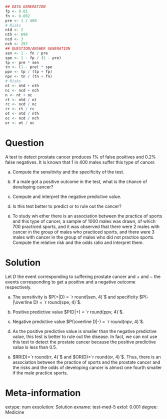
```r
## DATA GENERATION
fp <- 0.01
fn <- 0.002
pre <- 1 / 400
# Risks
ntd <- 2
nth <- 698
ncd <- 3
nch <- 297
## QUESTION/ANSWER GENERATION
sen <- 1 - fn / pre
spe <- 1 - fp / (1 - pre)
tp <- pre * sen
tn <- (1 - pre) * spe
ppv <- tp / (tp + fp)
npv <- tn / (tn + fn)
# Risks
nt <- ntd + nth
nc <- ncd + nch
n <- nt + nc
rt <- ntd / nt
rc <- ncd / nc
rr <- rt / rc
ot <- ntd / nth
oc <- ncd / nch
or <- ot / oc
```

Question
========
A test to detect prostate cancer produces 1% of false positives and 0.2% false negatives. It is known that 1 in 400 males suffer this type of cancer.

a. Compute the sensitivity and the specificity of the test.

a. If a male got a positive outcome in the test, what is the chance of developing cancer?

a. Compute and interpret the negative predictive value.

a. Is this test better to predict or to rule out the cancer?

a. To study wh ether there is an association between the practice of sports and this type of cancer, a sample of 1000 males was drawn, of which 700 practiced sports, and it was observed that there were 2 males with cancer in the group of males who practiced sports, and there were 3 males with cancer in the group of males who did not practice sports. Compute the relative risk and the odds ratio and interpret them. 

Solution
========
Let $D$ the event corresponding to suffering prostate cancer and $+$ and $-$ the events corresponding to get a positive and a negative outcome respectively.

a. The sensitivity is $P(+|D) = `r round(sen, 4)`$ and specificity $P(-|\overline D) = `r round(spe, 4)`$.

a. Positive predictive value $P(D|+) = `r round(ppv, 4)`$.

a. Negative predictive value $P(\overline D|-) = `r round(npv, 4)`$. 

a. As the positive predictive value is smaller than the negative predictive value, this test is better to rule out the disease. In fact, we can not use this test to detect the prostate cancer because the positive predictive value is less than 0.5.

a. $RR(D)=`r round(rr, 4)`$ and $OR(D)=`r round(or, 4)`$. Thus, there is an association between the practice of sports and the prostate cancer and the risks and the odds of developing cancer is almost one fourth smaller if    the male practice sports.

Meta-information 
================
extype: num
exsolution: Solution
exname: test-med-5
extol: 0.001
degree: Medicine
 
  
